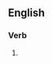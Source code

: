 ==English==

===Verb===
{{head|en|present participle}}

# {{present participle of|unshackle|lang=en|nocat=1}}